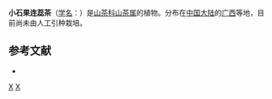 {{Speciesbox 
| taxon = Camellia parvilapidea
| authority = Chang
}}

'''小石果连蕊茶'''（[[学名|学名]]：{{lang|la|''Camellia parvilapidea''}}）是[[山茶科|山茶科]][[山茶属|山茶属]]的植物。分布在[[中国大陆|中国大陆]]的[[广西|广西]]等地，目前尚未由人工引种栽培。

== 参考文献 ==
<div class="references-small">
* {{cite web| url =http://www.bioinfo.cn/db05/KmzwSpecies.php?action=view&id=29066| title =小石果连蕊茶| work =《中国高等植物数据库全库》| publisher =中国科学院微生物研究所| author =昆明植物研究所| accessdate =2009-02-26| deadurl =yes| archiveurl =https://web.archive.org/web/20160305033107/http://www.bioinfo.cn/db05/KmzwSpecies.php?action=view&id=29066| archivedate =2016-03-05}}
</div>
{{Taxonbar|from=Q10959861}}

[[Category:山茶属|X]]
[[Category:广西植物|X]]